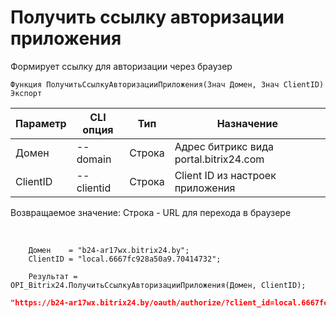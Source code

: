 ﻿---
sidebar_position: 1
---


# Получить ссылку авторизации приложения
 Формирует ссылку для авторизации через браузер



`Функция ПолучитьСсылкуАвторизацииПриложения(Знач Домен, Знач ClientID) Экспорт`

  | Параметр | CLI опция | Тип | Назначение |
  |-|-|-|-|
  | Домен | --domain | Строка | Адрес битрикс вида portal.bitrix24.com |
  | ClientID | --clientid | Строка | Client ID из настроек приложения |

  
  Возвращаемое значение:   Строка - URL для перехода в браузере

<br/>




```bsl title="Пример кода"
    Домен    = "b24-ar17wx.bitrix24.by";
    ClientID = "local.6667fc928a50a9.70414732";

    Результат = OPI_Bitrix24.ПолучитьСсылкуАвторизацииПриложения(Домен, ClientID);
```
    



```json title="Результат"
"https://b24-ar17wx.bitrix24.by/oauth/authorize/?client_id=local.6667fc928a50a9.70414732"
```
